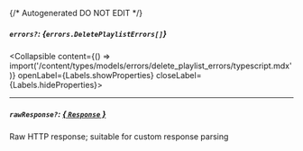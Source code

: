 {/* Autogenerated DO NOT EDIT  */}

##### `errors?`: *{`errors.DeletePlaylistErrors[]`}*
<Collapsible content={() => import('/content/types/models/errors/delete_playlist_errors/typescript.mdx')} openLabel={Labels.showProperties} closeLabel={Labels.hideProperties}>
</Collapsible>

---
##### `rawResponse?`: [*{ `Response` }*](https://developer.mozilla.org/en-US/docs/Web/API/Response)
Raw HTTP response; suitable for custom response parsing


